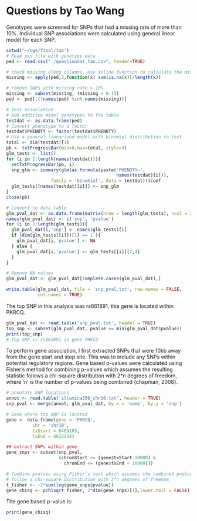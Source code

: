 # Questions by Tao Wang

Genotypes were screened for SNPs that had a missing rate of more than 10%. Individual SNP associations were calculated using general linear model for each SNP.

```r
setwd("~/cge/final/tao")
# Read ped file with genotype data
ped <- read.csv("./questiondat_tao.csv", header=TRUE)

# check missing along columns. Use inline function to calculate the missingness for each SNP
missing <- apply(ped,2,function(x) sum(is.na(x))/length(x))

# remove SNPs with missing rate > 10%
missing <- subset(missing, (missing > 0.1))
ped <- ped[,(!names(ped) %in% names(missing))]

# Test association
# Add additive model genotypes to the table
testdat <- as.data.frame(ped)
# Convert phenotype to a factor
testdat$PHENOTY <- factor(testdat$PHENOTY)
# Use a general linearized model with binomial distribution to test
total <- dim(testdat)[1]
pb <- txtProgressBar(min=0,max=total, style=3)
glm_tests <- list()
for (i in 2:length(names(testdat))){
  setTxtProgressBar(pb, i)
  snp_glm <- summary(glm(as.formula(paste('PHENOTY~',
                                          names(testdat)[i])), 
                 family = 'binomial', data = testdat))$coef
  glm_tests[[names(testdat)[i]]] <- snp_glm
}
close(pb)

# Convert to data table
glm_pval_dat <- as.data.frame(matrix(nrow = length(glm_tests), ncol = 2))
names(glm_pval_dat) <- c('snp', 'pvalue')
for (i in 1:length(glm_tests)){
  glm_pval_dat[i,'snp'] <- names(glm_tests)[i]
  if (dim(glm_tests[[i]])[1] == 1 ){
    glm_pval_dat[i,'pvalue'] <- NA
  } else {
    glm_pval_dat[i,'pvalue'] <- glm_tests[[i]][2,4]
  }
}

# Remove NA values
glm_pval_dat <- glm_pval_dat[complete.cases(glm_pval_dat),]

write.table(glm_pval_dat, file = 'snp_pval.txt', row.names = FALSE,
            col.names = TRUE)
```

The top SNP in this analysis was rs661891, this gene is located within PKRCQ.

```r
glm_pval_dat <- read.table('snp_pval.txt', header = TRUE)
top_snp <- subset(glm_pval_dat, pvalue == min(glm_pval_dat$pvalue))
print(top_snp)
# Top SNP is rs661891 in gene PRKCQ
```

To perform gene association, I first extracted SNPs that were 10kb away from the gene start and stop site. This was to include any SNPs within potential regulatory regions. Gene based p-values were calculated using Fisher's method for combining p-values which assumes the resulting statistic follows a chi-square distribution with 2*n degrees of freedom, where 'n' is the number of p-values being combined {chapman, 2008}.

```r
# annotate SNP locations
annot <- read.table('illumina550_chr10.txt', header = TRUE)
snp_pval <- merge(annot, glm_pval_dat, by.x = 'name', by.y = 'snp')

# Gene where top SNP is located
gene <- data.frame(gene = 'PKRCQ',
          chr = 'chr10',
          txStart = 6469105,
          txEnd = 6622254)

## extract SNPs within gene
gene_snps <- subset(snp_pval, 
                    (chromStart >= (gene$txStart-10000) &
                      chromEnd <= (gene$txEnd + 10000)))

# Combine pvalues using Fisher's test which assumes the combined pvalues
# follow a chi-square distribution with 2*n degrees of freedom
t_fisher <- -2*sum(log(gene_snps$pvalue))
gene_chisq <- pchisq(t_fisher, 2*dim(gene_snps)[1],lower.tail = FALSE)
```

The gene based p-value is:

```r
print(gene_chisq)
```

